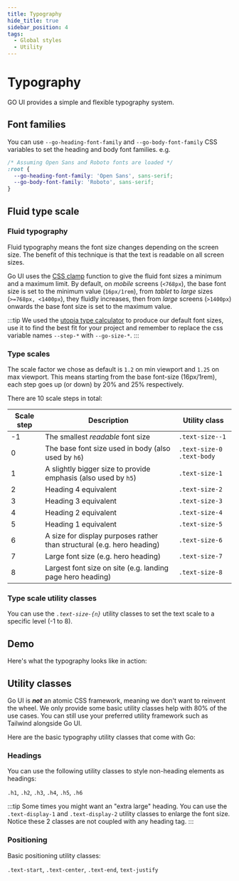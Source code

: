 ```yaml
---
title: Typography
hide_title: true
sidebar_position: 4
tags:
  - Global styles
  - Utility
---
```



# Typography

GO UI provides a simple and flexible typography system.

## Font families

You can use `--go-heading-font-family` and `--go-body-font-family` CSS variables to set the heading and body font families. e.g.

```css
/* Assuming Open Sans and Roboto fonts are loaded */
:root {
  --go-heading-font-family: 'Open Sans', sans-serif;
  --go-body-font-family: 'Roboto', sans-serif;
}
```

## Fluid type scale

### Fluid typography

Fluid typography means the font size changes depending on the screen size. The benefit of this technique is that the text is readable on all screen sizes.

Go UI uses the [CSS clamp](<https://developer.mozilla.org/en-US/docs/Web/CSS/clamp()>) function to give the fluid font sizes a minimum and a maximum limit. By default, on _mobile_ screens (`<768px`), the base font size is set to the minimum value (`16px/1rem`), from _tablet_ to _large_ sizes (`>=768px, <1400px`), they fluidly increases, then from _large_ screens (`>1400px`) onwards the base font size is set to the maximum value.

:::tip
We used the [utopia type calculator](https://utopia.fyi/type/calculator/?c=768,16,1.2,1440,16,1.25,8,1,&s=0.75|0.5|0.25,1.5|2|3|4|6,s-l) to produce our default font sizes, use it to find the best fit for your project and remember to replace the css variable names `--step-*` with `--go-size-*`.
:::

### Type scales

The scale factor we chose as default is `1.2` on min viewport and `1.25` on max viewport. This means starting from the base font-size (16px/1rem), each step goes up (or down) by 20% and 25% respectively.

There are 10 scale steps in total:

| Scale step | Description                                                            | Utility class               |
| ---------- | ---------------------------------------------------------------------- | --------------------------- |
| -1         | The smallest _readable_ font size                                      | `.text-size--1`             |
| 0          | The base font size used in body (also used by `h6`)                    | `.text-size-0` `.text-body` |
| 1          | A slightly bigger size to provide emphasis (also used by `h5`)         | `.text-size-1`              |
| 2          | Heading 4 equivalent                                                   | `.text-size-2`              |
| 3          | Heading 3 equivalent                                                   | `.text-size-3`              |
| 4          | Heading 2 equivalent                                                   | `.text-size-4`              |
| 5          | Heading 1 equivalent                                                   | `.text-size-5`              |
| 6          | A size for display purposes rather than structural (e.g. hero heading) | `.text-size-6`              |
| 7          | Large font size (e.g. hero heading)                                    | `.text-size-7`              |
| 8          | Largest font size on site (e.g. landing page hero heading)             | `.text-size-8`              |

### Type scale utility classes

You can use the _`.text-size-{n}`_ utility classes to set the text scale to a specific level (-1 to 8).

<!-- Demos, tips, variations, use cases -->

## Demo

Here's what the typography looks like in action:

<Demo code={demoSource} />

## Utility classes

Go UI is **_not_** an atomic CSS framework, meaning we don't want to reinvent the wheel. We only provide some basic utility classes help with 80% of the use cases. You can still use your preferred utility framework such as Tailwind alongside Go UI.

Here are the basic typography utility classes that come with Go:

### Headings

You can use the following utility classes to style non-heading elements as headings:

`.h1`, `.h2`, `.h3`, `.h4`, `.h5`, `.h6`

:::tip
Some times you might want an "extra large" heading. You can use the `.text-display-1` and `.text-display-2` utility classes to enlarge the font size. Notice these 2 classes are not coupled with any heading tag.
:::

<Demo code={headingDemo} />

### Positioning

Basic positioning utility classes:

`.text-start`, `.text-center`, `.text-end`, `text-justify`

<Demo code={positionDemo} />

